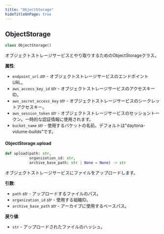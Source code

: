 ```yaml
---
title: "ObjectStorage"
hideTitleOnPage: true
---
```


## ObjectStorage

```python
class ObjectStorage()
```

オブジェクトストレージサービスとやり取りするためのObjectStorageクラス。

**属性**:

- `endpoint_url` _str_ - オブジェクトストレージサービスのエンドポイントURL。
- `aws_access_key_id` _str_ - オブジェクトストレージサービスのアクセスキーID。
- `aws_secret_access_key` _str_ - オブジェクトストレージサービスのシークレットアクセスキー。
- `aws_session_token` _str_ - オブジェクトストレージサービスのセッショントークン。一時的な認証情報に使用されます。
- `bucket_name` _str_ - 使用するバケットの名前。デフォルトは"daytona-volume-builds"です。

#### ObjectStorage.upload

```python
def upload(path: str,
           organization_id: str,
           archive_base_path: str | None = None) -> str
```

オブジェクトストレージサービスにファイルをアップロードします。

**引数**:

- `path` _str_ - アップロードするファイルのパス。
- `organization_id` _str_ - 使用する組織ID。
- `archive_base_path` _str_ - アーカイブに使用するベースパス。
  

**戻り値**:

- `str` - アップロードされたファイルのハッシュ。



